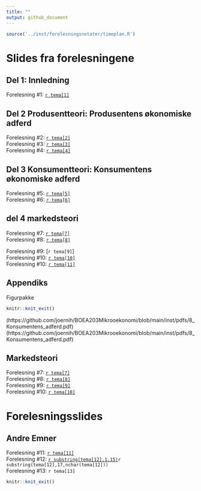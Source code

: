 ```yaml
---
title: ""
output: github_document
---
```


```r
source('../inst/forelesningsnotater/timeplan.R')
```

# Slides fra forelesningene

## Del 1: Innledning

Forelesning #1: [`r tema[1]`](https://github.com/joernih/SFB10816Mikrooekonomi/blob/main/inst/forelesningsnotater/1-3_introduksjon.pdf)

## Del 2 Produsentteori: Produsentens økonomiske adferd

Forelesning #2: [`r tema[2]`](https://github.com/joernih/BOEA203Mikrooekonomi/blob/main/inst/pdfs/4%20Produksjonsteori:Produksjon.pdf)
<br>
Forelesning #3: [`r tema[3]`](https://github.com/joernih/BOEA203Mikrooekonomi/blob/main/inst/pdfs/5%20Produksjonsteori:Inntekter_og_kostnader.pdf)
<br>
Forelesning #4: [`r tema[4]`](https://github.com/joernih/BOEA203Mikrooekonomi/blob/main/inst/pdfs/6_Produsentteori:Produkt_og_faktormarkeder.pdf)

## Del 3 Konsumentteori: Konsumentens økonomiske adferd

Forelesning #5: [`r tema[5]`](https://github.com/joernih/BOEA203Mikrooekonomi/blob/main/inst/pdfs/7_Konsumentens_tilpasning.pdf)
<br>
Forelesning #6: [`r tema[6]`](https://github.com/joernih/BOEA203Mikrooekonomi/blob/main/inst/pdfs/8_Konsumentens_adferd.pdf)

## del 4 markedsteori

Forelesning #7: [`r tema[7]`](https://github.com/joernih/BOEA203Mikrooekonomi/blob/main/inst/pdfs/9%20Markedsteori%2C%20Fullkommen%20konkurranse.pdf)
<br>
Forelesning #8: [`r tema[8]`](https://github.com/joernih/BOEA203Mikrooekonomi/blob/main/inst/pdfs/10%20Markedsteori%2C%20Monopol.pdf)

Forelesning #9: [`r tema[9]`]
<br>
Forelesning #10: [`r tema[10]`]()
<br>
Forelesning #10: [`r tema[11]`]()

## Appendiks

Figurpakke


```r
knitr::knit_exit()
```

 (https://github.com/joernih/BOEA203Mikrooekonomi/blob/main/inst/pdfs/8_Konsumentens_adferd.pdf)
 (https://github.com/joernih/BOEA203Mikrooekonomi/blob/main/inst/pdfs/8_Konsumentens_adferd.pdf)

## Markedsteori

Forelesning #7: [`r tema[7]`](https://github.com/joernih/SFB10816Mikrooekonomi/blob/main/inst/forelesningsnotater/9_markedsform_fullkommen.pdf)
<br>
Forelesning #8: [`r tema[8]`](https://github.com/joernih/SFB10816Mikrooekonomi/blob/main/inst/forelesningsnotater/10_markedsform_monopol.pdf)
<br>
Forelesning #9: [`r tema[9]`](https://github.com/joernih/SFB10816Mikrooekonomi/blob/main/inst/forelesningsnotater/11_markedsform_ufullkommen.pdf)
<br>
Forelesning #10: [`r tema[10]`](https://github.com/joernih/SFB10816Mikrooekonomi/blob/main/inst/forelesningsnotater/12_prisdiskriminering.pdf)

# Forelesningsslides

## Andre Emner

Forelesning #11: [`r tema[11]`](https://github.com/joernih/SFB10816Mikrooekonomi/blob/main/inst/forelesningsnotater/13_effektivitet_markedssvikt.pdf)
<br>
Forelesning #12: [`r substring(tema[12],1,15)`](https://github.com/joernih/SFB10816Mikrooekonomi/blob/main/inst/forelesningsnotater/14_litt_spillteori.pdf)`r substring(tema[12],17,nchar(tema[12]))`
<br>
Forelesning #13: `r tema[13]`

```r
knitr::knit_exit()
```

